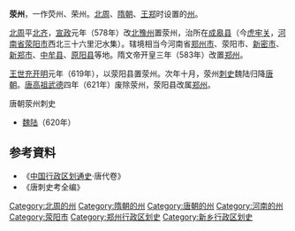 '''荥州'''，一作荧州、荣州。[[北周|北周]]、[[隋朝|隋朝]]、[[王世充|王郑]]时设置的[[州|州]]。

[[北周|北周]]平[[北齐|北齐]]，[[宣政|宣政]]元年（578年）改[[北豫州|北豫州]]置荥州，治所在[[成皋县|成皋县]]（今[[虎牢关|虎牢关]]，[[河南省|河南省]][[荥阳市|荥阳市]]西北三十六里汜水集）。辖境相当今河南省[[郑州市|郑州市]]、荥阳市、[[新密市|新密市]]、[[新郑市|新郑市]]、[[中牟县|中牟县]]、[[原阳县|原阳县]]等地。隋文帝开皇三年（583年）改置[[郑州_(古代)|郑州]]。

[[王世充|王世充]][[开明_(王世充)|开明]]元年（619年），以荥阳县置荥州。次年十月，荥州[[刺史|刺史]]魏陆归降[[唐朝|唐朝]]。[[唐高祖|唐高祖]][[武德|武德]]四年（621年）废除荥州，荥阳县改属[[郑州_(古代)|郑州]]。

;唐朝荥州刺史
*[[魏陆|魏陆]]（620年）

== 参考資料 ==
* 《[[中国行政区划通史|中国行政区划通史]]·唐代卷》
* 《唐刺史考全编》
{{DEFAULTSORT:X}}
[[Category:北周的州|Category:北周的州]]
[[Category:隋朝的州|Category:隋朝的州]]
[[Category:唐朝的州|Category:唐朝的州]]
[[Category:河南的州|Category:河南的州]]
[[Category:荥阳市|Category:荥阳市]]
[[Category:郑州行政区划史|Category:郑州行政区划史]]
[[Category:新乡行政区划史|Category:新乡行政区划史]]